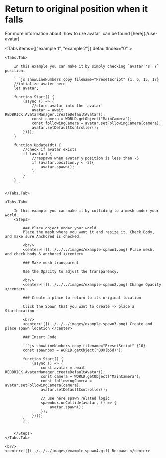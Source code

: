 
# Return to original position when it falls

<Callout type="info">
  For more information about `how to use avatar` can be found
  [here](./use-avatar)
</Callout>

<Tabs items={["example 1", "example 2"]} defaultIndex="0" >
    
    <Tabs.Tab>

        In this example you can make it by simply checking `avatar`'s `Y` position.

        ```js showLineNumbers copy filename="PresetScript" {1, 6, 15, 17}
        //intialize avater here
        let avatar;

        function Start() {
            (async () => {
                //store avatar into the `avatar`
                avatar = await REDBRICK.AvatarManager.createDefaultAvatar();
                const camera = WORLD.getObject("MainCamera");
                const followingCamera = avatar.setFollowingCamera(camera);
                avatar.setDefaultController();
            })();
        }

        function Update(dt) {
            //check if avatar exists
            if (avatar) {
                //respawn when avatar y position is less than -5
                if (avatar.position.y < -5){
                    avatar.spawn();
                }
            }
        }
        ```

    </Tabs.Tab>

    <Tabs.Tab>

        In this example you can make it by colliding to a mesh under your world.
        <Steps>

            ### Place object under your world
            Place the mesh where you want it and resize it. Check Body, and make sure Anchored is checked.

            <br/>
            <center>![](../../../images/example-spawn1.png) Place mesh, and check body & anchored </center>

            ### Make mesh transparent

            Use the Opacity to adjust the transparency.

            <br/>
            <center>![](../../../images/example-spawn2.png) Change Opacity </center>

            ### Create a place to return to its original location

            Click the Spawn that you want to create -> place a StartLocation

            <br/>
            <center>![](../../../images/example-spawn3.png) Create and place spawn location </center>

            ### Insert Code

            ```js showLineNumbers copy filename="PresetScript" {10}
            const spawnbox = WORLD.getObject("BOX(b5d)");

            function Start() {
                (async () => {
                    const avatar = await REDBRICK.AvatarManager.createDefaultAvatar();
                    const camera = WORLD.getObject("MainCamera");
                    const followingCamera = avatar.setFollowingCamera(camera);
                    avatar.setDefaultController();

                    // use here spawn related logic
                    spawnbox.onCollide(avatar, () => {
                        avatar.spawn();
                    });
                })();
            }
            ```

        </Steps>
    </Tabs.Tab>

    <br/>
    <center>![](../../../images/example-spawn4.gif) Respawn </center>

</Tabs>
